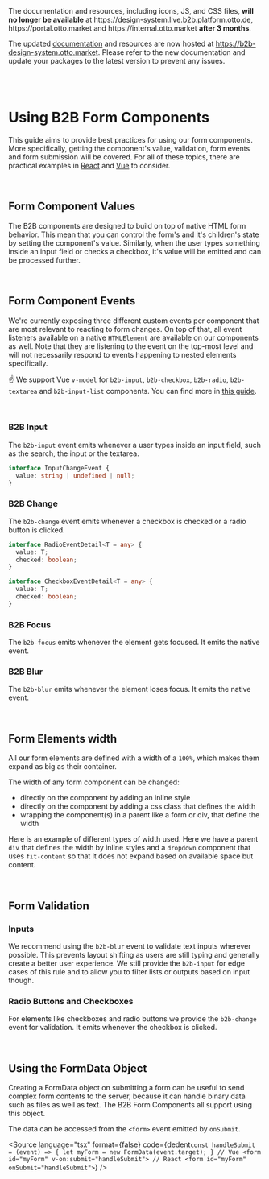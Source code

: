 
<b2b-alert type='warning' opened='true' size='large' has-close-button='false'>
The documentation and resources, including icons, JS, and CSS files, <strong>will no longer be available</strong> at https://design-system.live.b2b.platform.otto.de, https://portal.otto.market and https://internal.otto.market <strong>after 3 months</strong>.

The updated [documentation](https://b2b-design-system.otto.market) and resources are now hosted at https://b2b-design-system.otto.market.
Please refer to the new documentation and update your packages to the latest version to prevent any issues.
</b2b-alert>

<br />
<br />

<Meta title="Guidelines/Form Usage" />

# Using B2B Form Components

This guide aims to provide best practices for using our form components. More specifically,
getting the component's value, validation, form events and form submission will be covered.
For all of these topics, there are practical examples in [React](https://github.com/otto-ec/b2b-react-examples/blob/main/src/components/SignUpForm.tsx) and [Vue](https://github.com/otto-ec/b2b-vue-examples/blob/main/src/components/signupform/SignUpForm.vue) to consider.

<br />

## Form Component Values

The B2B components are designed to build on top of native HTML form behavior. This mean that
you can control the form's and it's children's state by setting the component's value. Similarly,
when the user types something inside an input field or checks a checkbox, it's value will be emitted
and can be processed further.

<br />

## Form Component Events

We're currently exposing three different custom events per component that are most relevant to reacting to form changes.
On top of that, all event listeners available on a native `HTMLElement` are available on our components as well. Note that
they are listening to the event on the top-most level and will not necessarily respond to events happening to nested elements
specifically.

☝️ We support Vue `v-model` for `b2b-input`, `b2b-checkbox`, `b2b-radio`, `b2b-textarea` and `b2b-input-list` components. You can
find more in [this
guide](?path=/docs/getting-started-vue--docs#v-model-support).

<br />

### B2B Input

The `b2b-input` event emits whenever a user types inside an input field, such as the search, the input or the textarea.

```typescript
interface InputChangeEvent {
  value: string | undefined | null;
}
```

### B2B Change

The `b2b-change` event emits whenever a checkbox is checked or a radio button is clicked.

```typescript
interface RadioEventDetail<T = any> {
  value: T;
  checked: boolean;
}
```

```typescript
interface CheckboxEventDetail<T = any> {
  value: T;
  checked: boolean;
}
```

### B2B Focus

The `b2b-focus` emits whenever the element gets focused. It emits the native event.

### B2B Blur

The `b2b-blur` emits whenever the element loses focus. It emits the native event.

<br />

## Form Elements width

All our form elements are defined with a width of a `100%`, which makes them expand as big as their container.

The width of any form component can be changed:

- directly on the component by adding an inline style
- directly on the component by adding a css class that defines the width
- wrapping the component(s) in a parent like a form or div, that define the width

Here is an example of different types of width used. Here we have a parent `div` that defines the width by inline
styles and a `dropdown` component that uses `fit-content` so that it does not expand based on available space but
content.

<Canvas of={InputGroupStories.story010Default} />

<br />

## Form Validation

### Inputs

We recommend using the `b2b-blur` event to validate text inputs wherever possible. This prevents layout shifting as users are still typing
and generally create a better user experience. We still provide the `b2b-input` for edge cases of this rule and to allow you to filter lists or outputs based on input though.

### Radio Buttons and Checkboxes

For elements like checkboxes and radio buttons we provide the `b2b-change` event for validation. It emits whenever the checkbox is clicked.

<br />

## Using the FormData Object

Creating a FormData object on submitting a form can be useful to send complex form contents to the server, because it can handle binary data such as files as well as text.
The B2B Form Components all support using this object.

The data can be accessed from the `<form>` event emitted by `onSubmit`.

<Source
  language="tsx"
  format={false}
  code={dedent`
    const handleSubmit = (event) => {
      let myForm = new FormData(event.target);
    }
    // Vue
    <form id="myForm" v-on:submit="handleSubmit">
    // React
    <form id="myForm" onSubmit="handleSubmit">
  `}
/>
